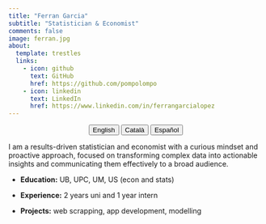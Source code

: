 ```yaml
---
title: "Ferran Garcia"
subtitle: "Statistician & Economist"
comments: false
image: ferran.jpg
about:
  template: trestles
  links:
    - icon: github
      text: GitHub
      href: https://github.com/pompolompo
    - icon: linkedin
      text: LinkedIn
      href: https://www.linkedin.com/in/ferrangarcialopez
---
```

<center>

::: {.btn-group role="group" aria-label="About"}

<a href="about-en.html"> <button type="button" class="btn btn-primary me-md-2 btn-sm">English</button></a> <a href="about-ca.html"> <button type="button" class="btn btn-primary me-md-2 btn-sm">Català</button></a> <a href="about-es.html"> <button type="button" class="btn btn-primary me-md-2 btn-sm">Español</button></a>
:::

</center>

I am a results-driven statistician and economist with a curious mindset and proactive approach, focused on transforming complex data into actionable insights and communicating them effectively to a broad audience.
 
- **Education:** UB, UPC, UM, US (econ and stats)

- **Experience:** 2 years uni and 1 year intern

- **Projects:** web scrapping, app development, modelling
